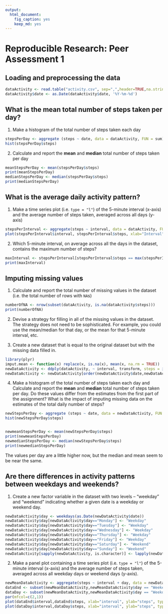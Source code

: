 ```yaml
---
output:
  html_document:
    fig_caption: yes
    keep_md: yes
---
```

Reproducible Research: Peer Assessment 1
========================================

## Loading and preprocessing the data
```r
dataActivity <- read.table("activity.csv", sep=",",header=TRUE,na.strings="NA",stringsAsFactors=FALSE)
dataActivity$date <- as.Date(dataActivity$date, '%Y-%m-%d')

```

## What is the mean total number of steps taken per day?

1. Make a histogram of the total number of steps taken each day

```r
stepsPerDay <- aggregate (steps ~ date, data = dataActivity, FUN = sum)
hist(stepsPerDay$steps)
```

2. Calculate and report the **mean** and **median** total number of
   steps taken per day

```r
meanStepsPerDay <- mean(stepsPerDay$steps)
print(meanStepsPerDay)
medianStepsPerDay <- median(stepsPerDay$steps)
print(medianStepsPerDay)

```

## What is the average daily activity pattern?

1. Make a time series plot (i.e. `type = "l"`) of the 5-minute
   interval (x-axis) and the average number of steps taken, averaged
   across all days (y-axis)

```r
stepsPerInterval <- aggregate(steps ~ interval, data = dataActivity, FUN = mean)
plot(stepsPerInterval$interval, stepsPerInterval$steps, xlab="Interval",ylab="Average Steps", type="l")

```

2. Which 5-minute interval, on average across all the days in the
   dataset, contains the maximum number of steps?

```r
maxInterval <- stepsPerInterval[stepsPerInterval$steps == max(stepsPerInterval$steps), 1]
print(maxInterval)
```


## Imputing missing values

1. Calculate and report the total number of missing values in the
   dataset (i.e. the total number of rows with `NA`s)

```r
numberOfNA <- nrow(subset(dataActivity, is.na(dataActivity$steps)))
print(numberOfNA)
```

2. Devise a strategy for filling in all of the missing values in the
   dataset. The strategy does not need to be sophisticated. For
   example, you could use the mean/median for that day, or the mean
   for that 5-minute interval, etc.

3. Create a new dataset that is equal to the original dataset but with
   the missing data filled in.

```r
library(plyr)
imput.mean <- function(x) replace(x, is.na(x), mean(x, na.rm = TRUE))
newDataActivity <- ddply(dataActivity, ~ interval, transform, steps = imput.mean(steps))
newDataActivity <- newDataActivity[order(newDataActivity$date,newDataActivity$interval),]
```

4. Make a histogram of the total number of steps taken each day and
   Calculate and report the **mean** and **median** total number of
   steps taken per day. Do these values differ from the estimates from
   the first part of the assignment? What is the impact of imputing
   missing data on the estimates of the total daily number of steps?

```r
newStepsPerDay <- aggregate (steps ~ date, data = newDataActivity, FUN = sum)
hist(newStepsPerDay$steps)


newmeanStepsPerDay <- mean(newStepsPerDay$steps)
print(newmeanStepsPerDay)
newmedianStepsPerDay <- median(newStepsPerDay$steps)
print(newmedianStepsPerDay)

```

The values per day are a little higher now, but the median and mean seem to be near the same.

## Are there differences in activity patterns between weekdays and weekends?

1. Create a new factor variable in the dataset with two levels --
   "weekday" and "weekend" indicating whether a given date is a
   weekday or weekend day.

```r
newDataActivity$day <- weekdays(as.Date(newDataActivity$date))
newDataActivity$day[newDataActivity$day=="Monday"] <- "Weekday"
newDataActivity$day[newDataActivity$day=="Tuesday"] <- "Weekday"
newDataActivity$day[newDataActivity$day=="Wednesday"] <- "Weekday"
newDataActivity$day[newDataActivity$day=="Thursday"] <- "Weekday"
newDataActivity$day[newDataActivity$day=="Friday"] <- "Weekday"
newDataActivity$day[newDataActivity$day=="Saturday"] <- "Weekend"
newDataActivity$day[newDataActivity$day=="Sunday"] <- "Weekend"
newDataActivity[sapply(newDataActivity, is.character)] <- lapply(newDataActivity[sapply(newDataActivity, is.character)], as.factor)

```

2. Make a panel plot containing a time series plot (i.e. `type = "l"`)
   of the 5-minute interval (x-axis) and the average number of steps
   taken, averaged across all weekday days or weekend days
   (y-axis).

```r
newMeanDataActivity <- aggregate(steps ~ interval + day, data = newDataActivity, FUN = mean)
dataEnd <- subset(newMeanDataActivity,newMeanDataActivity$day == "Weekend")
dataDay <- subset(newMeanDataActivity,newMeanDataActivity$day == "Weekday")
par(mfcol=c(2,1))
plot(dataEnd$interval,dataEnd$steps, xlab="interval", ylab="steps", type="l",col="black", main="Weekend")
plot(dataDay$interval,dataDay$steps, xlab="interval", ylab="steps", type="l",col="black", main="Weekday")

```
